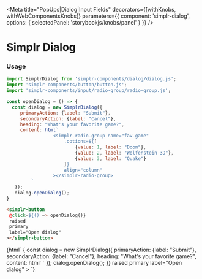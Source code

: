 
<Meta
  title="PopUps|Dialog|Input Fields"
  decorators={[withKnobs, withWebComponentsKnobs]}
  parameters={{ component: 'simplr-dialog', options: { selectedPanel: 'storybookjs/knobs/panel' } }}
/>

# Simplr Dialog

### Usage

```js
import SimplrDialog from 'simplr-components/dialog/dialog.js';
import 'simplr-components/button/button.js';
import 'simplr-components/input/radio-group/radio-group.js';

const openDialog = () => {
  const dialog = new SimplrDialog({
     primaryAction: {label: "Submit"},
     secondaryAction: {label: "Cancel"},
     heading: "What's your favorite game?",
     content: html`
                 <simplr-radio-group name="fav-game"
                     .options=${[
                         {value: 1, label: "Doom"},
                         {value: 2, label: "Wolfenstein 3D"},
                         {value: 3, label: "Quake"}
                     ]}
                     align="column"
                 ></simplr-radio-group>
         `
   });
   dialog.openDialog();
}

```

```html
<simplr-button
 @click=${() => openDialog()}
 raised
 primary
 label="Open dialog"
></simplr-button>
```


<Story name="Simplr Dialog with Input Fields">
  {html`
    <simplr-button
     @click=${() => {
         const dialog = new SimplrDialog({
             primaryAction: {label: "Submit"},
             secondaryAction: {label: "Cancel"},
             heading: "What's your favorite game?",
             content: html`
                         <simplr-radio-group name="fav-game"
                             .options=${[
                                 {value: 1, label: "Doom"},
                                 {value: 2, label: "Wolfenstein 3D"},
                                 {value: 3, label: "Quake"}
                             ]}
                             align="column"
                         ></simplr-radio-group>
                 `
         });
         dialog.openDialog();
     }}
     raised
     primary
     label="Open dialog"
   ></simplr-button>
   <simplr-dialog></simplr-dialog>
  `}
</Story>

<Props of="simplr-dialog" />
